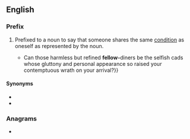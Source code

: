 {{also|fellow}}
==English==

===Prefix===
{{head|en|prefixes}}

# Prefixed to a noun to say that someone shares the same [[condition]] as oneself as represented by the noun.
#: {{ux|en|'''fellow-'''worker;&nbsp; '''fellow-'''sufferer;&nbsp; '''fellow-'''teacher;&nbsp; '''fellow-'''chairwoman;&nbsp; '''fellow-'''Scotsman}}
#: {{ux|en|His call for action was supported by the majority of his '''fellow-'''students at the meeting.}}
#* {{quote-book|year=1922|author={{w|Ben Travers}}
|chapter=5|title=[http://openlibrary.org/works/OL1521052W A Cuckoo in the Nest]
|passage=The most rapid and most seductive transition in all human nature is that which attends the palliation of a ravenous appetite.{{...}}Can those harmless but refined '''fellow-'''diners be the selfish cads whose gluttony and personal appearance so raised your contemptuous wrath on your arrival?}}

====Synonyms====
* {{l|en|co-}}
* {{l|en|even-}}

===Anagrams===
* {{anagrams|en|elf owl}}